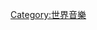 <noinclude>{{noteTA
|1=zh-hans:弗拉门戈; zh-tw:佛朗明哥; zh-hk:法蘭明歌;
}}
</noinclude>
{{Navbox
| name       =  Flamenco 
| title      = [[法蘭明歌]]
| listclass  = hlist
| titlestyle = background: red
| image      = 
| state      = autocollapse
| groupstyle = background:pink

| group1 = 題目
| list1  = 
* "[[法蘭明歌]]"
* [[吉普賽人]]
* [[法蘭明歌表演場地]]



| group2 = 表演元素
| list2  = 
* [[法蘭明歌歌唱]]
* [[法蘭明歌舞蹈]]
* [[法蘭明歌吉他]]

| group3 = [[法蘭明歌曲式]]
| list3  = 
* [[孤調相關曲式]]
* [[Fandango 相關曲式]]

* [[來回調相關曲式]]
| group4 = 列表
| list4  = {{Navbox subgroup
    | basestyle= background: pink
    | group1   = [[藝術家]]
    | list1    = {{Navbox subgroup
        | basestyle= background: pink
        | group1   = 以樂器區分
        | list1    = 
* [[法蘭明歌舞者列表]]
* [[法蘭明歌歌手列表]]
        | group2   = 以地區區分
        | list2    = 
* [[加地斯]]
* [[賽維亞]]
* [[格拉那達]]

}}
    | group2   = Standards
    | list2    = 
}}


}}<noinclude>
[[Category:世界音樂]]

</noinclude>